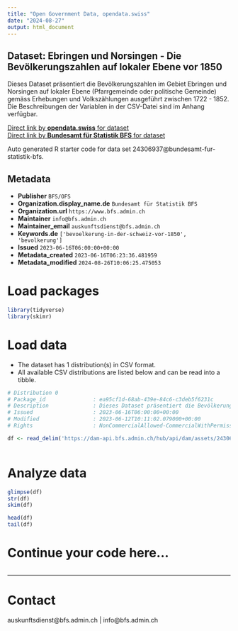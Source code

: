 ```yaml
---
title: "Open Government Data, opendata.swiss"
date: "2024-08-27"
output: html_document
---
```


## Dataset: Ebringen und Norsingen - Die Bevölkerungszahlen auf lokaler Ebene vor 1850

Dieses Dataset präsentiert die Bevölkerungszahlen im Gebiet Ebringen und Norsingen auf lokaler Ebene (Pfarrgemeinde oder politische Gemeinde) gemäss Erhebungen und Volkszählungen ausgeführt zwischen 1722 - 1852. Die Beschreibungen der Variablen in der CSV-Datei sind im Anhang verfügbar.

[Direct link by **opendata.swiss** for dataset](https://opendata.swiss/de/dataset/ebringen-und-norsingen-die-bevolkerungszahlen-auf-lokaler-ebene-vor-1850)<br>
[Direct link by **Bundesamt für Statistik BFS** for dataset](https://www.bfs.admin.ch/asset/de/ts-x-01-2223-NO)

Auto generated R starter code for data set 24306937@bundesamt-fur-statistik-bfs.

## Metadata

- **Publisher** `BFS/OFS`
- **Organization.display_name.de** `Bundesamt für Statistik BFS`
- **Organization.url** `https://www.bfs.admin.ch`
- **Maintainer** `info@bfs.admin.ch`
- **Maintainer_email** `auskunftsdienst@bfs.admin.ch`
- **Keywords.de** `['bevoelkerung-in-der-schweiz-vor-1850', 'bevolkerung']`
- **Issued** `2023-06-16T06:00:00+00:00`
- **Metadata_created** `2023-06-16T06:23:36.481959`
- **Metadata_modified** `2024-08-26T10:06:25.475053`


# Load packages

```r

library(tidyverse)
library(skimr)

```

# Load data

-   The dataset has 1 distribution(s) in CSV format.
-   All available CSV distributions are listed below and can be read into a tibble.

```r

# Distribution 0
# Package_id               : ea95cf1d-68ab-439e-84c6-c3deb5f6231c
# Description              : Dieses Dataset präsentiert die Bevölkerungszahlen im Gebiet Ebringen und Norsingen auf lokaler Ebene (Pfarrgemeinde oder politische Gemeinde) gemäss Erhebungen und Volkszählungen ausgeführt zwischen 1722 - 1852. Die Beschreibungen der Variablen in der CSV-Datei sind im Anhang verfügbar.
# Issued                   : 2023-06-16T06:00:00+00:00
# Modified                 : 2023-06-12T10:11:02.079000+00:00
# Rights                   : NonCommercialAllowed-CommercialWithPermission-ReferenceRequired

df <- read_delim('https://dam-api.bfs.admin.ch/hub/api/dam/assets/24306946/master')



```

# Analyze data

```r

glimpse(df)
str(df)
skim(df)

head(df)
tail(df)

```

# Continue your code here...

```r

```

------------------------------------------------------------------------

# Contact

auskunftsdienst@bfs.admin.ch | info@bfs.admin.ch
